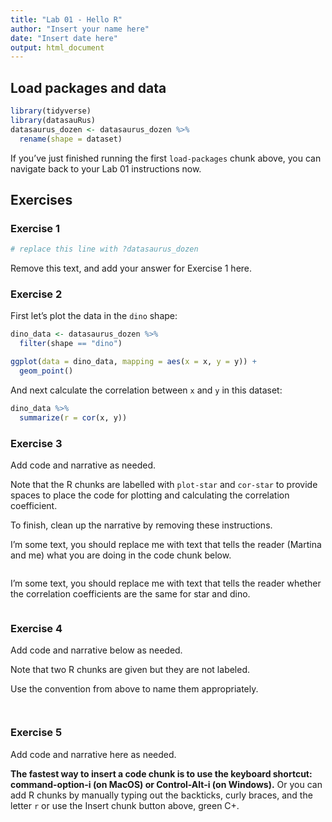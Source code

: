 ```yaml
---
title: "Lab 01 - Hello R"
author: "Insert your name here"
date: "Insert date here"
output: html_document
---
```


## Load packages and data

```r
library(tidyverse) 
library(datasauRus)
datasaurus_dozen <- datasaurus_dozen %>% 
  rename(shape = dataset)
```

If you've just finished running the first `load-packages` chunk above, you can navigate back to your Lab 01 instructions now.

## Exercises

### Exercise 1

```r
# replace this line with ?datasaurus_dozen
```

Remove this text, and add your answer for Exercise 1 here.

### Exercise 2

First let's plot the data in the `dino` shape:

```r
dino_data <- datasaurus_dozen %>%
  filter(shape == "dino")

ggplot(data = dino_data, mapping = aes(x = x, y = y)) +
  geom_point()
```

And next calculate the correlation between `x` and `y` in this dataset:

```r
dino_data %>%
  summarize(r = cor(x, y))
```

### Exercise 3

Add code and narrative as needed.  

Note that the R chunks are labelled with `plot-star` and `cor-star` to provide spaces to place the code for plotting and calculating the correlation coefficient.  

To finish, clean up the narrative by removing these instructions.

I'm some text, you should replace me with text that tells the reader (Martina and me) what you are doing in the code chunk below.

```r

```

I'm some text, you should replace me with text that tells the reader whether the correlation coefficients are the same for star and dino.

```r

```

### Exercise 4

Add code and narrative below as needed.  

Note that two R chunks are given but they are not labeled.  

Use the convention from above to name them appropriately.

```r

```

```r

```

### Exercise 5

Add code and narrative here as needed.  

**The fastest way to insert a code chunk is to use the keyboard shortcut: command-option-i (on MacOS) or Control-Alt-i (on Windows).** Or you can add R chunks by manually typing out the backticks, curly braces, and the letter `r` or use the Insert chunk button above, green C+.


